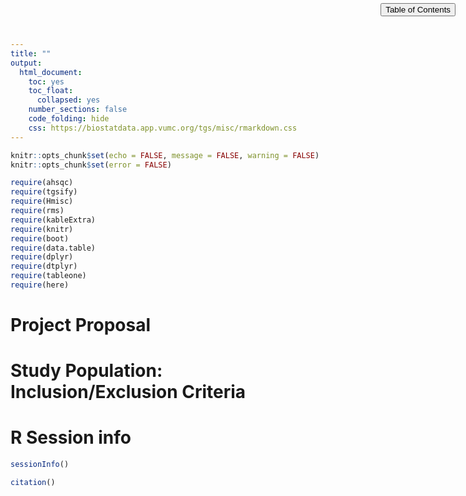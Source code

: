 ```yaml
---
title: ""
output: 
  html_document:
    toc: yes
    toc_float:
      collapsed: yes
    number_sections: false
    code_folding: hide
    css: https://biostatdata.app.vumc.org/tgs/misc/rmarkdown.css
---
```


<style type="text/css">
 #TOC{
   position:fixed;
   top:0;
   // left:0;
   right:0;
   margin: 32px 20px 20px 20px;
   z-index: 9;
   // display:none;
  }
  #toc-toggle{
    position:fixed;
    top:0;
    // left:0;
    right:0;
    margin: 5px 20px 5px 20px;
  }
  .col-md-3{
    width: 0%;
  }
  .col-md-9{
    width: 100%;
  }
  div.container-fluid.main-container{
    max-width:none;
    margin-left:0px;
    margin-right:none;
  }
  p{
  max-width:120ex;
  font-size:11pt;
  }
  p img{
  max-width:none;
  }
  .title{
  max-width:65ex;
  }
</style>

<button id="toc-toggle" type="button" class="btn btn-default btn-xs code-folding-btn pull-right collapsed" onclick="toggletoc()"><span>Table of Contents</span></button>

<script>
function toggletoc(){
$("#TOC").toggle();
}
</script>

```r
knitr::opts_chunk$set(echo = FALSE, message = FALSE, warning = FALSE)
knitr::opts_chunk$set(error = FALSE)
```

```r
require(ahsqc)
require(tgsify)
require(Hmisc)
require(rms)
require(kableExtra)
require(knitr)
require(boot)
require(data.table)
require(dplyr)
require(dtplyr)
require(tableone)
require(here)
```


# Project Proposal


# Study Population: Inclusion/Exclusion Criteria



# R Session info
```r
sessionInfo()

citation()
```

